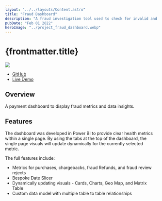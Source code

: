 ```yaml
---
layout: "../../layouts/Content.astro"
title: "Fraud Dashboard"
description: "A fraud investigation tool used to check for invalid and disposable email domains."
pubDate: "Feb 01 2022"
heroImage: "../project_fraud_dashboard.webp"
---
```


# {frontmatter.title}

<img src={frontmatter.heroImage} />

- [GitHub](https://github.com/stephenrutherford/fraud-dashboard)
- [Live Demo](https://app.powerbi.com/view?r=eyJrIjoiNDgyZGEzMDUtZWQyNi00NjE0LWFkZjMtMTVmYWNhZjMzY2QzIiwidCI6ImZkZWE4MWM2LWE1M2QtNDg5My05YzE2LTdjMGZhYzZmODUxNiJ9)

## Overview

A payment dashboard to display fraud metrics and data insights.

## Features

The dashboard was developed in Power BI to provide clear health metrics within a single page. By using the tabs at the top of the dashboard, the single page visuals will update dynamically for the currently selected metric.

The full features include:

- Metrics for purchases, chargebacks, fraud Refunds, and fraud review rejects
- Bespoke Date Slicer
- Dynamically updating visuals - Cards, Charts, Geo Map, and Matrix Table
- Custom data model with multiple table to table relationships
